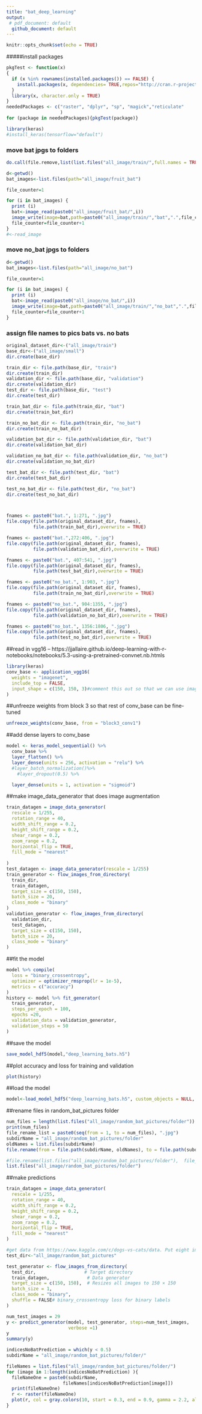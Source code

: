```yaml
---
title: "bat_deep_learning"
output:
 # pdf_document: default
  github_document: default
---
```


```r
knitr::opts_chunk$set(echo = TRUE)
```


#####install packages
```r
pkgTest <- function(x)
{
  if (x %in% rownames(installed.packages()) == FALSE) {
    install.packages(x, dependencies= TRUE,repos="http://cran.r-project.org")    
  }
  library(x, character.only = TRUE)
}
neededPackages <- c("raster", "dplyr", "sp", "magick","reticulate"
                    )
for (package in neededPackages){pkgTest(package)}

library(keras)
#install_keras(tensorflow="default")

```

### move bat jpgs to folders
```r

do.call(file.remove,list(list.files("all_image/train/",full.names = TRUE)))

d<-getwd()
bat_images<-list.files(path="all_image/fruit_bat")

file_counter=1

for (i in bat_images) {
  print (i)
  bat<-image_read(paste0("all_image/fruit_bat/",i))
  image_write(image=bat,path=paste0("all_image/train/","bat",".",file_counter,".jpg"),format="jpg")
  file_counter=file_counter+1
}
#<-read_image

```

### move no_bat jpgs to folders
```r
d<-getwd()
bat_images<-list.files(path="all_image/no_bat")

file_counter=1

for (i in bat_images) {
  print (i)
  bat<-image_read(paste0("all_image/no_bat/",i))
  image_write(image=bat,path=paste0("all_image/train/","no_bat",".",file_counter,".jpg"),format="jpg")
  file_counter=file_counter+1
}

```

### assign file names to pics bats vs. no bats
```r
original_dataset_dir<-("all_image/train")
base_dir<-("all_image/small")
dir.create(base_dir)

train_dir <- file.path(base_dir, "train")
dir.create(train_dir)
validation_dir <- file.path(base_dir, "validation")
dir.create(validation_dir)
test_dir <- file.path(base_dir, "test")
dir.create(test_dir)

train_bat_dir <- file.path(train_dir, "bat")
dir.create(train_bat_dir)

train_no_bat_dir <- file.path(train_dir, "no_bat")
dir.create(train_no_bat_dir)

validation_bat_dir <- file.path(validation_dir, "bat")
dir.create(validation_bat_dir)

validation_no_bat_dir <- file.path(validation_dir, "no_bat")
dir.create(validation_no_bat_dir)

test_bat_dir <- file.path(test_dir, "bat")
dir.create(test_bat_dir)

test_no_bat_dir <- file.path(test_dir, "no_bat")
dir.create(test_no_bat_dir)



fnames <- paste0("bat.", 1:271, ".jpg")
file.copy(file.path(original_dataset_dir, fnames), 
          file.path(train_bat_dir),overwrite = TRUE) 

fnames <- paste0("bat.",272:406, ".jpg")
file.copy(file.path(original_dataset_dir, fnames), 
          file.path(validation_bat_dir),overwrite = TRUE)

fnames <- paste0("bat.", 407:541, ".jpg")
file.copy(file.path(original_dataset_dir, fnames),
          file.path(test_bat_dir),overwrite = TRUE)

fnames <- paste0("no_bat.", 1:903, ".jpg")
file.copy(file.path(original_dataset_dir, fnames),
          file.path(train_no_bat_dir),overwrite = TRUE)

fnames <- paste0("no_bat.", 904:1355, ".jpg")
file.copy(file.path(original_dataset_dir, fnames),
          file.path(validation_no_bat_dir),overwrite = TRUE) 

fnames <- paste0("no_bat.", 1356:1806, ".jpg")
file.copy(file.path(original_dataset_dir, fnames),
          file.path(test_no_bat_dir),overwrite = TRUE)

```

##read in vgg16 -- https://jjallaire.github.io/deep-learning-with-r-notebooks/notebooks/5.3-using-a-pretrained-convnet.nb.htmls
```r
library(keras)
conv_base <- application_vgg16(
  weights = "imagenet",
  include_top = FALSE,
  input_shape = c(150, 150, 3)#comment this out so that we can use images of different size
)
```
##unfreeze weights from block 3 so that rest of conv_base can be fine-tuned
```r
unfreeze_weights(conv_base, from = "block3_conv1")
```

##add dense layers to conv_base
```r
model <- keras_model_sequential() %>% 
  conv_base %>% 
  layer_flatten() %>% 
  layer_dense(units = 256, activation = "relu") %>% 
  #layer_batch_normalization()%>%
    #layer_dropout(0.5) %>%

  layer_dense(units = 1, activation = "sigmoid")
```

##make image_data_generator that does image augmentation
```r
train_datagen = image_data_generator(
  rescale = 1/255,
  rotation_range = 40,
  width_shift_range = 0.2,
  height_shift_range = 0.2,
  shear_range = 0.2,
  zoom_range = 0.2,
  horizontal_flip = TRUE,
  fill_mode = "nearest"
  
)
test_datagen <- image_data_generator(rescale = 1/255)
train_generator <- flow_images_from_directory(
  train_dir,
  train_datagen,
  target_size = c(150, 150),
  batch_size = 20,
  class_mode = "binary"
)
validation_generator <- flow_images_from_directory(
  validation_dir,
  test_datagen,
  target_size = c(150, 150),
  batch_size = 20,
  class_mode = "binary"
)
```

##fit the model
```r
model %>% compile(
  loss = "binary_crossentropy",
  optimizer = optimizer_rmsprop(lr = 1e-5),
  metrics = c("accuracy")
)
history <- model %>% fit_generator(
  train_generator,
  steps_per_epoch = 100,
  epochs =20,
  validation_data = validation_generator,
  validation_steps = 50
)
```

##save the model
```r
save_model_hdf5(model,"deep_learning_bats.h5")
```

##plot accuracy and loss for training and validation
```r
plot(history)
```

##load the model
```r
model<-load_model_hdf5("deep_learning_bats.h5", custom_objects = NULL, compile = TRUE)
```
##rename files in random_bat_pictures folder
```r
num_files = length(list.files("all_image/random_bat_pictures/folder"))
print(num_files)
file_rename_list = paste0(seq(from = 1, to = num_files), ".jpg")
subdirName = "all_image/random_bat_pictures/folder"
oldNames = list.files(subdirName)
file.rename(from = file.path(subdirName, oldNames), to = file.path(subdirName, file_rename_list))

#file.rename(list.files("all_image/random_bat_pictures/folder"),  file_rename_list)
list.files("all_image/random_bat_pictures/folder")
```


##make predictions
```r
train_datagen = image_data_generator(
  rescale = 1/255,
  rotation_range = 40,
  width_shift_range = 0.2,
  height_shift_range = 0.2,
  shear_range = 0.2,
  zoom_range = 0.2,
  horizontal_flip = TRUE,
  fill_mode = "nearest"
)

#get data from https://www.kaggle.com/c/dogs-vs-cats/data. Put eight image into folder test1image
test_dir<-"all_image/random_bat_pictures"

test_generator <- flow_images_from_directory(
  test_dir,                  # Target directory  
  train_datagen,              # Data generator
  target_size = c(150, 150),  # Resizes all images to 150 × 150
  batch_size = 1,
  class_mode = "binary",
  shuffle = FALSE# binary_crossentropy loss for binary labels
)

num_test_images = 29
y <- predict_generator(model, test_generator, steps=num_test_images, 
                       verbose =1)
y
summary(y)

indicesNoBatPrediction = which(y < 0.5)
subdirName = "all_image/random_bat_pictures/folder/"

fileNames = list.files("all_image/random_bat_pictures/folder/")
for (image in 1:length(indicesNoBatPrediction) ){
  fileNameOne = paste0(subdirName,
                     fileNames[indicesNoBatPrediction[image]])
  print(fileNameOne)
  r <- raster(fileNameOne)
  plot(r, col = gray.colors(10, start = 0.3, end = 0.9, gamma = 2.2, alpha = NULL))
}
```
